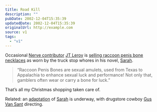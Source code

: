 ```yaml
---
title: Road Kill
description: ""
pubDate: 2002-12-04T15:35:39
updatedDate: 2002-12-04T15:35:39
originalUrl: http://example.com
source: v1
tags:
  - "v1"
---
```


Occasional [Nerve contributor][1] [JT Leroy][2] is [selling raccoon penis bone necklaces][3] as worn by the truck stop whores in his novel, [Sarah][4].

> &#8220;Raccoon Penis Bones are sexual amulets, used from Texas to Appalachia to enhance sexual luck and performance! Not only that, gamblers often wear or carry a bone for luck.&#8221;

That&#8217;s all my Christmas shopping taken care of.

Related: an [adaptation][5] of [Sarah][6] is underway, with drugstore cowboy [Gus Van Sant][7] directing.

[1]: http://www.jtleroy.com/OtherWritings/nerve.html "JT Leroy: Nerve articles"
[2]: http://www.jtleroy.com/
[3]: http://www.jtleroy.com/coolStuff/coonpenis.html "JT Leroy: Coon Penis Bone (Guaranteed, 100% from road kill Raccoon)"
[4]: http://www.amazon.co.uk/exec/obidos/ASIN/0747549281/ "Amazon.co.uk: JT Leroy's Sarah"
[5]: http://www.jtleroy.com/sarahthefilm/sarahthefilm.html "JT Leroy: Sarah the Film"
[6]: http://www.nypress.com/13/14/books/books.cfm "New York Press: Sarah - An excerpt from the novel"
[7]: http://uk.imdb.com/Name?Van+Sant,+Gus "IMDb: Gus Van Sant"
